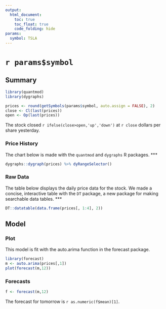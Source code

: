 ```yaml
---
output: 
  html_document:
    toc: true
    toc_float: true
    code_folding: hide
params:
  symbol: TSLA
---
```

  
# `r params$symbol` 

## Summary{.tabset}

```r

library(quantmod)
library(dygraphs)

prices <- round(getSymbols(params$symbol, auto.assign = FALSE), 2)
close <- Cl(last(prices))
open <- Op(last(prices))
```

The stock closed `r ifelse(close>open,'up','down')` at `r close` dollars per share yesterday.

### Price History

The chart below is made with the `quantmod` and `dygraphs` R packages.
***
  
```r
dygraphs::dygraph(prices) %>% dyRangeSelector()
```

### Raw Data

The table below displays the daily price data for the stock. We made a concise, interactive table with the `DT` package, a new package for making searchable data tables. 
***
  
```r
DT::datatable(data.frame(prices[, 1:4], 2))
```

## Model{.tabset}

### Plot

This model is fit with the auto.arima function in the forecast package.

```r
library(forecast)
m <- auto.arima(prices[,1])
plot(forecast(m,12))
```

### Forecasts
```r
f <- forecast(m,12)
```

The forecast for tomorrow is `r as.numeric(f$mean)[1]`.

